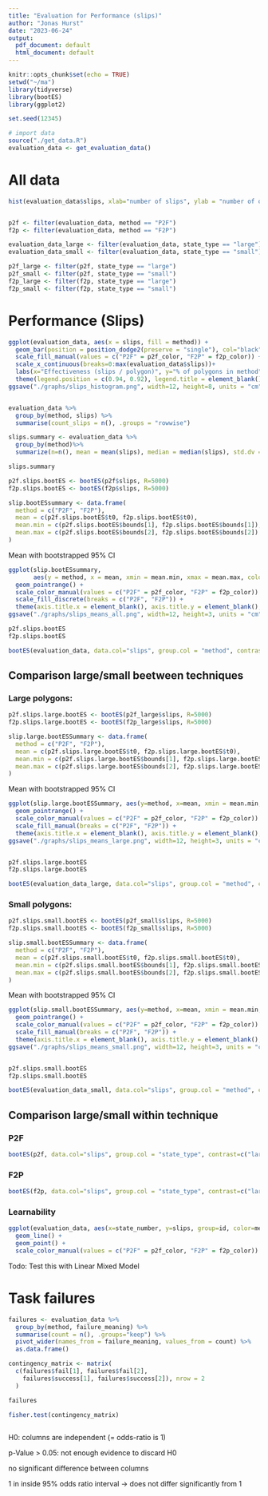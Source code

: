 ```yaml
---
title: "Evaluation for Performance (slips)"
author: "Jonas Hurst"
date: "2023-06-24"
output:
  pdf_document: default
  html_document: default
---
```





```r
knitr::opts_chunk$set(echo = TRUE)
setwd("~/ma")
library(tidyverse)
library(bootES)
library(ggplot2)

set.seed(12345)

# import data
source("./get_data.R")
evaluation_data <- get_evaluation_data()
```



# All data

```r
hist(evaluation_data$slips, xlab="number of slips", ylab = "number of observations", main="Histogram for slips (all obs.)")


p2f <- filter(evaluation_data, method == "P2F")
f2p <- filter(evaluation_data, method == "F2P")

evaluation_data_large <- filter(evaluation_data, state_type == "large")
evaluation_data_small <- filter(evaluation_data, state_type == "small")

p2f_large <- filter(p2f, state_type == "large")
p2f_small <- filter(p2f, state_type == "small")
f2p_large <- filter(f2p, state_type == "large")
f2p_small <- filter(f2p, state_type == "small")
```


\newpage
# Performance (Slips)


```r
ggplot(evaluation_data, aes(x = slips, fill = method)) +
  geom_bar(position = position_dodge2(preserve = "single"), col="black", aes(y=after_stat(prop)*100)) +
  scale_fill_manual(values = c("P2F" = p2f_color, "F2P" = f2p_color)) +
  scale_x_continuous(breaks=0:max(evaluation_data$slips))+
  labs(x="Effectiveness (slips / polygon)", y="% of polygons in method")+
  theme(legend.position = c(0.94, 0.92), legend.title = element_blank())
ggsave("./graphs/slips_histogram.png", width=12, height=8, units = "cm")


evaluation_data %>%
  group_by(method, slips) %>%
  summarise(count_slips = n(), .groups = "rowwise")

slips.summary <- evaluation_data %>%
  group_by(method)%>%
  summarize(n=n(), mean = mean(slips), median = median(slips), std.dv = sd(slips))

slips.summary

p2f.slips.bootES <- bootES(p2f$slips, R=5000)
f2p.slips.bootES <- bootES(f2p$slips, R=5000)

slip.bootESsummary <- data.frame(
  method = c("P2F", "F2P"),
  mean = c(p2f.slips.bootES$t0, f2p.slips.bootES$t0),
  mean.min = c(p2f.slips.bootES$bounds[1], f2p.slips.bootES$bounds[1]),
  mean.max = c(p2f.slips.bootES$bounds[2], f2p.slips.bootES$bounds[2])
)

```

\newpage
Mean with bootstrapped 95% CI

```r
ggplot(slip.bootESsummary,
       aes(y = method, x = mean, xmin = mean.min, xmax = mean.max, color = method)) +
  geom_pointrange() +
  scale_color_manual(values = c("P2F" = p2f_color, "F2P" = f2p_color)) +
  scale_fill_discrete(breaks = c("P2F", "F2P")) +
  theme(axis.title.x = element_blank(), axis.title.y = element_blank(), legend.position = "none")
ggsave("./graphs/slips_means_all.png", width=12, height=3, units = "cm")

p2f.slips.bootES
f2p.slips.bootES

bootES(evaluation_data, data.col="slips", group.col = "method", contrast=c("P2F", "F2P"), R=5000)

```


\newpage
## Comparison large/small beetween techniques
### Large polygons:

```r
p2f.slips.large.bootES <- bootES(p2f_large$slips, R=5000)
f2p.slips.large.bootES <- bootES(f2p_large$slips, R=5000)

slip.large.bootESSummary <- data.frame(
  method = c("P2F", "F2P"),
  mean = c(p2f.slips.large.bootES$t0, f2p.slips.large.bootES$t0),
  mean.min = c(p2f.slips.large.bootES$bounds[1], f2p.slips.large.bootES$bounds[1]),
  mean.max = c(p2f.slips.large.bootES$bounds[2], f2p.slips.large.bootES$bounds[2])
)
```


Mean with bootstrapped 95% CI

```r

ggplot(slip.large.bootESSummary, aes(y=method, x=mean, xmin = mean.min, xmax = mean.max, color=method))+
  geom_pointrange() +
  scale_color_manual(values = c("P2F" = p2f_color, "F2P" = f2p_color)) +
  scale_fill_manual(breaks = c("P2F", "F2P")) +
  theme(axis.title.x = element_blank(), axis.title.y = element_blank(), legend.position = "none")
ggsave("./graphs/slips_means_large.png", width=12, height=3, units = "cm")


p2f.slips.large.bootES
f2p.slips.large.bootES

bootES(evaluation_data_large, data.col="slips", group.col = "method", contrast=c("P2F", "F2P"), R=5000)
```



\newpage
### Small polygons:

```r
p2f.slips.small.bootES <- bootES(p2f_small$slips, R=5000)
f2p.slips.small.bootES <- bootES(f2p_small$slips, R=5000)

slip.small.bootESSummary <- data.frame(
  method = c("P2F", "F2P"),
  mean = c(p2f.slips.small.bootES$t0, f2p.slips.small.bootES$t0),
  mean.min = c(p2f.slips.small.bootES$bounds[1], f2p.slips.small.bootES$bounds[1]),
  mean.max = c(p2f.slips.small.bootES$bounds[2], f2p.slips.small.bootES$bounds[2])
)
```


Mean with bootstrapped 95% CI

```r

ggplot(slip.small.bootESSummary, aes(y=method, x=mean, xmin = mean.min, xmax = mean.max, color=method))+
  geom_pointrange() +
  scale_color_manual(values = c("P2F" = p2f_color, "F2P" = f2p_color)) +
  scale_fill_manual(breaks = c("P2F", "F2P")) +
  theme(axis.title.x = element_blank(), axis.title.y = element_blank(), legend.position = "none")
ggsave("./graphs/slips_means_small.png", width=12, height=3, units = "cm")


p2f.slips.small.bootES
f2p.slips.small.bootES

bootES(evaluation_data_small, data.col="slips", group.col = "method", contrast=c("P2F", "F2P"), R=5000)
```

\newpage
## Comparison large/small within technique
### P2F

```r
bootES(p2f, data.col="slips", group.col = "state_type", contrast=c("large", "small"), R=5000)
```


### F2P

```r
bootES(f2p, data.col="slips", group.col = "state_type", contrast=c("large", "small"), R=5000)
```


\newpage
### Learnability

```r
ggplot(evaluation_data, aes(x=state_number, y=slips, group=id, color=method))+
  geom_line() +
  geom_point() +
  scale_color_manual(values = c("P2F" = p2f_color, "F2P" = f2p_color))
```
Todo: Test this with Linear Mixed Model

\newpage
# Task failures

```r
failures <- evaluation_data %>%
  group_by(method, failure_meaning) %>%
  summarise(count = n(), .groups="keep") %>%
  pivot_wider(names_from = failure_meaning, values_from = count) %>%
  as.data.frame()

contingency_matrix <- matrix(
  c(failures$fail[1], failures$fail[2],
    failures$success[1], failures$success[2]), nrow = 2
  )

failures

fisher.test(contingency_matrix)
     
```

H0: columns are independent (= odds-ratio is 1)

p-Value > 0.05: not enough evidence to discard H0

no significant difference between columns

1 in inside 95% odds ratio interval -> does not differ significantly from 1